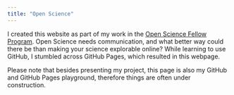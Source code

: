 ```yaml
---
title: "Open Science"
---
```


I created this website as part of my work in the [Open Science Fellow Program](https://wikimedia.de/wiki/BildungWissenschaftKultur/Fellowprogramm/Fellows). Open Science needs communication, and what better way could there be than making your science explorable online? While learning to use GitHub, I stumbled across GitHub Pages, which resulted in this webpage.


Please note that besides presenting my project, this page is also my GitHub and GitHub Pages playground, therefore things are often under construction.


